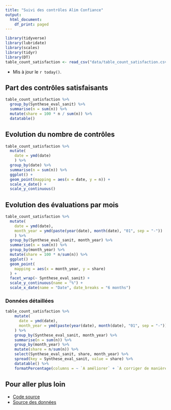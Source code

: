```yaml
---
title: "Suivi des contrôles Alim Confiance"
output:
  html_document:
    df_print: paged
---
```



```r
library(tidyverse)
library(lubridate)
library(scales)
library(tidyr)
library(DT)
table_count_satisfaction <- read_csv("data/table_count_satisfaction.csv")
```

* Mis à jour le `r today()`.

## Part des contrôles satisfaisants

```r
table_count_satisfaction %>% 
  group_by(Synthese_eval_sanit) %>%
  summarise(n = sum(n)) %>%
  mutate(share = 100 * n / sum(n)) %>%
  datatable()
```

## Evolution du nombre de contrôles

```r
table_count_satisfaction %>%
  mutate(
    date = ymd(date)
    ) %>%
  group_by(date) %>%
  summarise(n = sum(n)) %>%
  ggplot() + 
  geom_point(mapping = aes(x = date, y = n)) + 
  scale_x_date() + 
  scale_y_continuous()
```

## Evolution des évaluations par mois

```r
table_count_satisfaction %>%
  mutate(
    date = ymd(date),
    month_year = ymd(paste(year(date), month(date), "01", sep = "-"))
    ) %>%
  group_by(Synthese_eval_sanit, month_year) %>%
  summarise(n = sum(n)) %>%
  group_by(month_year) %>%
  mutate(share = 100 * n/sum(n)) %>%
  ggplot() + 
  geom_point(
    mapping = aes(x = month_year, y = share)
  ) + 
  facet_wrap(~ Synthese_eval_sanit) + 
  scale_y_continuous(name = "%") + 
  scale_x_date(name = "Date", date_breaks = "6 months")
```

### Données détaillées

```r
table_count_satisfaction %>%
    mutate(
      date = ymd(date),
      month_year = ymd(paste(year(date), month(date), "01", sep = "-"))
    ) %>%
    group_by(Synthese_eval_sanit, month_year) %>%
    summarise(n = sum(n)) %>%
    group_by(month_year) %>%
    mutate(share = n/sum(n)) %>% 
    select(Synthese_eval_sanit, share, month_year) %>%
    spread(key = Synthese_eval_sanit, value = share) %>%
    datatable() %>%
    formatPercentage(columns = ~ `A améliorer` + `A corriger de manière urgente` + Satisfaisant + `Très satisfaisant`, 2)
```

## Pour aller plus loin

* [Code source](https://github.com/pachevalier/alimconfiance)
* [Source des données](http://data.cquest.org/alim_confiance/)
